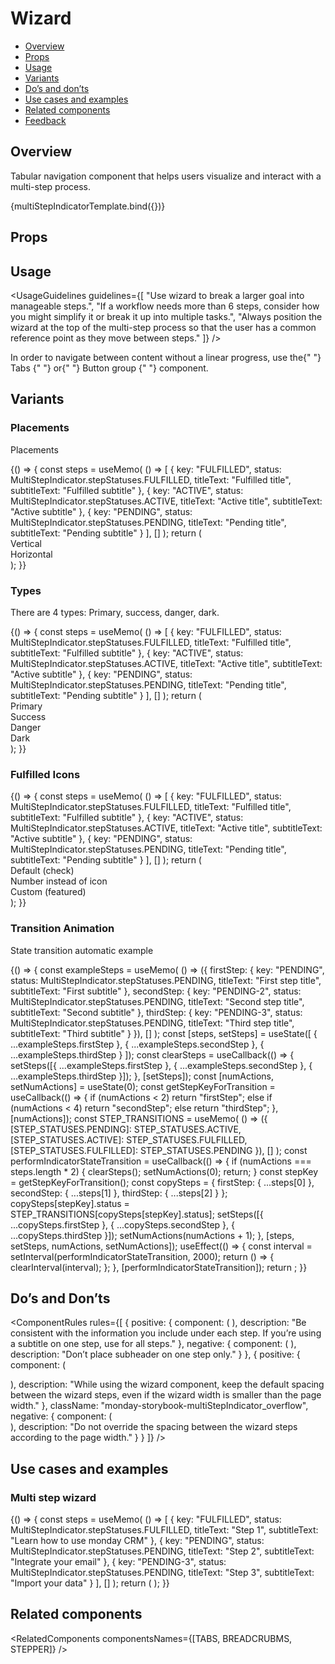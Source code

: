 
<Meta title="Navigation/Wizard" component={MultiStepIndicator} />

<!--- Component template -->


<!--- Component documentation -->

# Wizard

- [Overview](#overview)
- [Props](#props)
- [Usage](#usage)
- [Variants](#variants)
- [Do’s and don’ts](#dos-and-donts)
- [Use cases and examples](#use-cases-and-examples)
- [Related components](#related-components)
- [Feedback](#feedback)

## Overview

Tabular navigation component that helps users visualize and interact with a multi-step process.

<Canvas>
  <Story
    name="Overview"
    args={{
      steps: [
        {
          key: "FULFILLED",
          status: MultiStepIndicator.stepStatuses.FULFILLED,
          titleText: "Everything you can do with Monday",
          subtitleText: "Subtitle"
        },
        {
          key: "PENDING",
          status: MultiStepIndicator.stepStatuses.PENDING,
          titleText: "Everything you can do with Monday",
          subtitleText: "Subtitle"
        },
        {
          key: "PENDING-2",
          status: MultiStepIndicator.stepStatuses.PENDING,
          titleText: "Everything you can do with Monday",
          subtitleText: "Subtitle"
        }
      ]
    }}
  >
    {multiStepIndicatorTemplate.bind({})}
  </Story>
</Canvas>

## Props

<ArgsTable of={MultiStepIndicator} />

## Usage

<UsageGuidelines
  guidelines={[
    "Use wizard to break a larger goal into manageable steps.",
    "If a workflow needs more than 6 steps, consider how you might simplify it or break it up into multiple tasks.",
    "Always position the wizard at the top of the multi-step process so that the user has a common reference point as they move between steps."
  ]}
/>

<Tip title="Not what you were looking for?">
  In order to navigate between content without a linear progress, use the{" "}
  <Link href="/?path=/docs/navigation-tabs-tabs--overview" size={Link.sizes.SMALL} withoutSpacing>
    Tabs
  </Link>{" "}
  or{" "}
  <Link href="/?path=/docs/buttons-buttongroup--overview" size={Link.sizes.SMALL} withoutSpacing>
    Button group
  </Link>{" "}
  component.
</Tip>

## Variants

### Placements

Placements

<Canvas>
  <Story name="Placements">
    {() => {
      const steps = useMemo(
        () => [
          {
            key: "FULFILLED",
            status: MultiStepIndicator.stepStatuses.FULFILLED,
            titleText: "Fulfilled title",
            subtitleText: "Fulfilled subtitle"
          },
          {
            key: "ACTIVE",
            status: MultiStepIndicator.stepStatuses.ACTIVE,
            titleText: "Active title",
            subtitleText: "Active subtitle"
          },
          {
            key: "PENDING",
            status: MultiStepIndicator.stepStatuses.PENDING,
            titleText: "Pending title",
            subtitleText: "Pending subtitle"
          }
        ],
        []
      );
      return (
        <div className="monday-storybook-multiStepIndicator_column-wrapper">
          <div className="monday-storybook-multiStepIndicator_row-wrapper">
            <span className="monday-storybook-multiStepIndicator_title">Vertical</span>
            <MultiStepIndicator
              className="monday-storybook-multiStepIndicator_size"
              textPlacement={MultiStepIndicator.textPlacements.VERTICAL}
              steps={steps}
            />
          </div>
          <div className="monday-storybook-multiStepIndicator_row-wrapper">
            <span className="monday-storybook-multiStepIndicator_title">Horizontal</span>
            <MultiStepIndicator steps={steps} />
          </div>
        </div>
      );
    }}
  </Story>
</Canvas>

### Types

There are 4 types: Primary, success, danger, dark.

<Canvas>
  <Story name="Types">
    {() => {
      const steps = useMemo(
        () => [
          {
            key: "FULFILLED",
            status: MultiStepIndicator.stepStatuses.FULFILLED,
            titleText: "Fulfilled title",
            subtitleText: "Fulfilled subtitle"
          },
          {
            key: "ACTIVE",
            status: MultiStepIndicator.stepStatuses.ACTIVE,
            titleText: "Active title",
            subtitleText: "Active subtitle"
          },
          {
            key: "PENDING",
            status: MultiStepIndicator.stepStatuses.PENDING,
            titleText: "Pending title",
            subtitleText: "Pending subtitle"
          }
        ],
        []
      );
      return (
        <div className="monday-storybook-multiStepIndicator_column-wrapper">
          <div className="monday-storybook-multiStepIndicator_row-wrapper">
            <span className="monday-storybook-multiStepIndicator_title">Primary</span>
            <MultiStepIndicator steps={steps} type={MultiStepIndicator.types.PRIMARY} />
          </div>
          <div className="monday-storybook-multiStepIndicator_row-wrapper">
            <span className="monday-storybook-multiStepIndicator_title">Success</span>
            <MultiStepIndicator steps={steps} type={MultiStepIndicator.types.SUCCESS} />
          </div>
          <div className="monday-storybook-multiStepIndicator_row-wrapper">
            <span className="monday-storybook-multiStepIndicator_title">Danger</span>
            <MultiStepIndicator steps={steps} type={MultiStepIndicator.types.DANGER} />
          </div>
          <div className="monday-storybook-multiStepIndicator_row-wrapper">
            <span className="monday-storybook-multiStepIndicator_title">Dark</span>
            <MultiStepIndicator steps={steps} type={MultiStepIndicator.types.DARK} />
          </div>
        </div>
      );
    }}
  </Story>
</Canvas>

### Fulfilled Icons

<Canvas>
  <Story name="Fulfilled Icons">
    {() => {
      const steps = useMemo(
        () => [
          {
            key: "FULFILLED",
            status: MultiStepIndicator.stepStatuses.FULFILLED,
            titleText: "Fulfilled title",
            subtitleText: "Fulfilled subtitle"
          },
          {
            key: "ACTIVE",
            status: MultiStepIndicator.stepStatuses.ACTIVE,
            titleText: "Active title",
            subtitleText: "Active subtitle"
          },
          {
            key: "PENDING",
            status: MultiStepIndicator.stepStatuses.PENDING,
            titleText: "Pending title",
            subtitleText: "Pending subtitle"
          }
        ],
        []
      );
      return (
        <div className="monday-storybook-multiStepIndicator_column-wrapper">
          <div className="monday-storybook-multiStepIndicator_row-wrapper">
            <span className="monday-storybook-multiStepIndicator_title">Default (check)</span>
            <MultiStepIndicator steps={steps} />
          </div>
          <div className="monday-storybook-multiStepIndicator_row-wrapper">
            <span className="monday-storybook-multiStepIndicator_title">Number instead of icon</span>
            <MultiStepIndicator steps={steps} isFulfilledStepDisplayNumber={true} />
          </div>
          <div className="monday-storybook-multiStepIndicator_row-wrapper">
            <span className="monday-storybook-multiStepIndicator_title">Custom (featured)</span>
            <MultiStepIndicator steps={steps} fulfilledStepIcon={Featured} />
          </div>
        </div>
      );
    }}
  </Story>
</Canvas>

### Transition Animation

State transition automatic example

<Canvas>
  <Story name="Transition Animation">
    {() => {
      const exampleSteps = useMemo(
        () => ({
          firstStep: {
            key: "PENDING",
            status: MultiStepIndicator.stepStatuses.PENDING,
            titleText: "First step title",
            subtitleText: "First subtitle"
          },
          secondStep: {
            key: "PENDING-2",
            status: MultiStepIndicator.stepStatuses.PENDING,
            titleText: "Second step title",
            subtitleText: "Second subtitle"
          },
          thirdStep: {
            key: "PENDING-3",
            status: MultiStepIndicator.stepStatuses.PENDING,
            titleText: "Third step title",
            subtitleText: "Third subtitle"
          }
        }),
        []
      );
      const [steps, setSteps] = useState([
        { ...exampleSteps.firstStep },
        { ...exampleSteps.secondStep },
        { ...exampleSteps.thirdStep }
      ]);
      const clearSteps = useCallback(() => {
        setSteps([{ ...exampleSteps.firstStep }, { ...exampleSteps.secondStep }, { ...exampleSteps.thirdStep }]);
      }, [setSteps]);
      const [numActions, setNumActions] = useState(0);
      const getStepKeyForTransition = useCallback(() => {
        if (numActions < 2) return "firstStep";
        else if (numActions < 4) return "secondStep";
        else return "thirdStep";
      }, [numActions]);
      const STEP_TRANSITIONS = useMemo(
        () => ({
          [STEP_STATUSES.PENDING]: STEP_STATUSES.ACTIVE,
          [STEP_STATUSES.ACTIVE]: STEP_STATUSES.FULFILLED,
          [STEP_STATUSES.FULFILLED]: STEP_STATUSES.PENDING
        }),
        []
      );
      const performIndicatorStateTransition = useCallback(() => {
        if (numActions === steps.length * 2) {
          clearSteps();
          setNumActions(0);
          return;
        }
        const stepKey = getStepKeyForTransition();
        const copySteps = { firstStep: { ...steps[0] }, secondStep: { ...steps[1] }, thirdStep: { ...steps[2] } };
        copySteps[stepKey].status = STEP_TRANSITIONS[copySteps[stepKey].status];
        setSteps([{ ...copySteps.firstStep }, { ...copySteps.secondStep }, { ...copySteps.thirdStep }]);
        setNumActions(numActions + 1);
      }, [steps, setSteps, numActions, setNumActions]);
      useEffect(() => {
        const interval = setInterval(performIndicatorStateTransition, 2000);
        return () => {
          clearInterval(interval);
        };
      }, [performIndicatorStateTransition]);
      return <MultiStepIndicator steps={steps} />;
    }}
  </Story>
</Canvas>

## Do’s and Don’ts

<ComponentRules
  rules={[
    {
      positive: {
        component: (
          <MultiStepIndicator
            steps={firstSteps}
            textPlacement={MultiStepIndicator.textPlacements.VERTICAL}
            className="monday-storybook-multiStepIndicator_big-size"
          />
        ),
        description:
          "Be consistent with the information you include under each step. If you’re using a subtitle on one step, use for all steps."
      },
      negative: {
        component: (
          <MultiStepIndicator
            steps={secondSteps}
            textPlacement={MultiStepIndicator.textPlacements.VERTICAL}
            className="monday-storybook-multiStepIndicator_big-size"
          />
        ),
        description: "Don’t place subheader on one step only."
      }
    },
    {
      positive: {
        component: (
          <div className="monday-storybook-multiStepIndicator_box-wrapper">
            <MultiStepIndicator
              steps={thirdSteps}
              textPlacement={MultiStepIndicator.textPlacements.VERTICAL}
              className="monday-storybook-multiStepIndicator_small-size"
            />
            <div className="monday-storybook-multiStepIndicator_spacing" />
          </div>
        ),
        description:
          "While using the wizard component, keep the default spacing between the wizard steps, even if the wizard width is smaller than the page width."
      },
      className: "monday-storybook-multiStepIndicator_overflow",
      negative: {
        component: (
          <div className="monday-storybook-multiStepIndicator_box-wrapper">
            <MultiStepIndicator
              steps={thirdSteps}
              textPlacement={MultiStepIndicator.textPlacements.VERTICAL}
              className="monday-storybook-multiStepIndicator_line"
              dividerComponentClassName="monday-storybook-multiStepIndicator_line_divider"
            />
            <div className="monday-storybook-multiStepIndicator_spacing" />
          </div>
        ),
        description: "Do not override the spacing between the wizard steps according to the page width."
      }
    }
  ]}
/>

## Use cases and examples

### Multi step wizard

<Canvas>
  <Story name="Multi step wizard">
    {() => {
      const steps = useMemo(
        () => [
          {
            key: "FULFILLED",
            status: MultiStepIndicator.stepStatuses.FULFILLED,
            titleText: "Step 1",
            subtitleText: "Learn how to use monday CRM"
          },
          {
            key: "PENDING",
            status: MultiStepIndicator.stepStatuses.PENDING,
            titleText: "Step 2",
            subtitleText: "Integrate your email"
          },
          {
            key: "PENDING-3",
            status: MultiStepIndicator.stepStatuses.PENDING,
            titleText: "Step 3",
            subtitleText: "Import your data"
          }
        ],
        []
      );
      return (
        <MultiStepIndicator
          className="monday-storybook-multiStepIndicator_big-size"
          steps={steps}
          textPlacement={MultiStepIndicator.textPlacements.VERTICAL}
        />
      );
    }}
  </Story>
</Canvas>

## Related components

<RelatedComponents componentsNames={[TABS, BREADCRUBMS, STEPPER]} />
